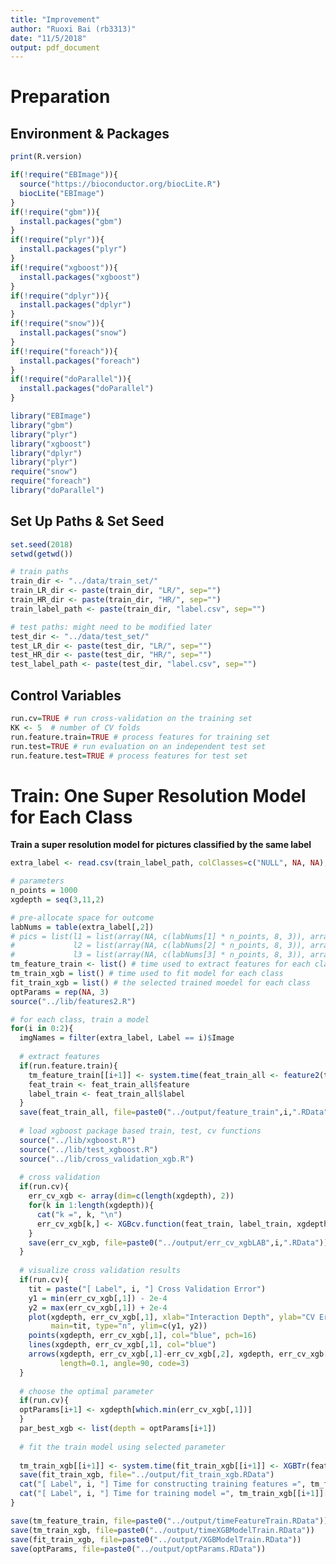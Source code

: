 ```yaml
---
title: "Improvement"
author: "Ruoxi Bai (rb3313)"
date: "11/5/2018"
output: pdf_document
---
```

# Preparation

## Environment & Packages

```r
print(R.version)
```

```r
if(!require("EBImage")){
  source("https://bioconductor.org/biocLite.R")
  biocLite("EBImage")
}
if(!require("gbm")){
  install.packages("gbm")
}
if(!require("plyr")){
  install.packages("plyr")
}
if(!require("xgboost")){
  install.packages("xgboost")
}
if(!require("dplyr")){
  install.packages("dplyr")
}
if(!require("snow")){
  install.packages("snow")
}
if(!require("foreach")){
  install.packages("foreach")
}
if(!require("doParallel")){
  install.packages("doParallel")
}

library("EBImage")
library("gbm")
library("plyr")
library("xgboost")
library("dplyr")
library("plyr")
require("snow")
require("foreach")
library("doParallel")
```

## Set Up Paths & Set Seed

```r
set.seed(2018)
setwd(getwd())

# train paths
train_dir <- "../data/train_set/"
train_LR_dir <- paste(train_dir, "LR/", sep="")
train_HR_dir <- paste(train_dir, "HR/", sep="")
train_label_path <- paste(train_dir, "label.csv", sep="")

# test paths: might need to be modified later
test_dir <- "../data/test_set/"
test_LR_dir <- paste(test_dir, "LR/", sep="")
test_HR_dir <- paste(test_dir, "HR/", sep="")
test_label_path <- paste(test_dir, "label.csv", sep="")
```

## Control Variables
```r
run.cv=TRUE # run cross-validation on the training set
KK <- 5  # number of CV folds
run.feature.train=TRUE # process features for training set
run.test=TRUE # run evaluation on an independent test set
run.feature.test=TRUE # process features for test set
```

# Train: One Super Resolution Model for Each Class

**Train a super resolution model for pictures classified by the same label**

```r
extra_label <- read.csv(train_label_path, colClasses=c("NULL", NA, NA), as.is = T)

# parameters
n_points = 1000
xgdepth = seq(3,11,2)

# pre-allocate space for outcome
labNums = table(extra_label[,2])
# pics = list(l1 = list(array(NA, c(labNums[1] * n_points, 8, 3)), array(NA, c(labNums[1] * n_points, 4, 3))),
#             l2 = list(array(NA, c(labNums[2] * n_points, 8, 3)), array(NA, c(labNums[2] * n_points, 4, 3))),
#             l3 = list(array(NA, c(labNums[3] * n_points, 8, 3)), array(NA, c(labNums[3] * n_points, 4, 3))))
tm_feature_train <- list() # time used to extract features for each class
tm_train_xgb = list() # time used to fit model for each class
fit_train_xgb = list() # the selected trained moedel for each class
optParams = rep(NA, 3)
source("../lib/features2.R")

# for each class, train a model
for(i in 0:2){
  imgNames = filter(extra_label, Label == i)$Image
  
  # extract features
  if(run.feature.train){
    tm_feature_train[[i+1]] <- system.time(feat_train_all <- feature2(train_LR_dir, train_HR_dir, n_points, imgNames))
    feat_train <- feat_train_all$feature
    label_train <- feat_train_all$label
  }
  save(feat_train_all, file=paste0("../output/feature_train",i,".RData"))
  
  # load xgboost package based train, test, cv functions
  source("../lib/xgboost.R")
  source("../lib/test_xgboost.R")
  source("../lib/cross_validation_xgb.R")
  
  # cross validation
  if(run.cv){
    err_cv_xgb <- array(dim=c(length(xgdepth), 2))
    for(k in 1:length(xgdepth)){
      cat("k =", k, "\n")
      err_cv_xgb[k,] <- XGBcv.function(feat_train, label_train, xgdepth[k], KK)
    }
    save(err_cv_xgb, file=paste0("../output/err_cv_xgbLAB",i,".RData"))
  }
  
  # visualize cross validation results
  if(run.cv){
    tit = paste("[ Label", i, "] Cross Validation Error")
    y1 = min(err_cv_xgb[,1]) - 2e-4
    y2 = max(err_cv_xgb[,1]) + 2e-4
    plot(xgdepth, err_cv_xgb[,1], xlab="Interaction Depth", ylab="CV Error",
         main=tit, type="n", ylim=c(y1, y2))
    points(xgdepth, err_cv_xgb[,1], col="blue", pch=16)
    lines(xgdepth, err_cv_xgb[,1], col="blue")
    arrows(xgdepth, err_cv_xgb[,1]-err_cv_xgb[,2], xgdepth, err_cv_xgb[,1]+err_cv_xgb[,2], 
           length=0.1, angle=90, code=3)
  }
  
  # choose the optimal parameter
  if(run.cv){
  optParams[i+1] <- xgdepth[which.min(err_cv_xgb[,1])]
  }
  par_best_xgb <- list(depth = optParams[i+1])
  
  # fit the train model using selected parameter
  
  tm_train_xgb[[i+1]] <- system.time(fit_train_xgb[[i+1]] <- XGBTr(feat_train, label_train, par_best_xgb))
  save(fit_train_xgb, file="../output/fit_train_xgb.RData")
  cat("[ Label", i, "] Time for constructing training features =", tm_feature_train[[i+1]][1], "s \n")
  cat("[ Label", i, "] Time for training model =", tm_train_xgb[[i+1]][1], "s \n")
}

save(tm_feature_train, file=paste0("../output/timeFeatureTrain.RData"))
save(tm_train_xgb, file=paste0("../output/timeXGBModelTrain.RData"))
save(fit_train_xgb, file=paste0("../output/XGBModelTrain.RData"))
save(optParams, file=paste0("../output/optParams.RData"))
```






















